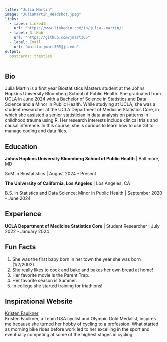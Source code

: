 ```yaml
---
title: "Julia Martin"
image: "JuliaMartin_Headshot.jpeg"
links:
  - label: LinkedIn
    url: "https://www.linkedin.com/in/julia--martin/"
  - label: GitHub
    url: "https://github.com/jmart305"
  - label: Email
    url: "mailto:jmart305@jh.edu"
output:
  postcards::trestles
---
```

 
## Bio

Julia Martin is a first year Biostatistics Masters student at the Johns Hopkins University Bloomberg School of Public Health. She graduated from UCLA in June 2024 with a Bachelor of Science in Statistics and Data Science and  a Minor in Public Health. While studying at UCLA, she was a student researcher at the UCLA Department of Medicine Statistics Core, in which she assisted a senior statistician in data analysis on patterns in childhood trauma using R. Her research interests include clinical trials and causal inference. In this course, she is curious to learn how to use Git to manage coding and data files.

## Education

**Johns Hopkins University Bloomberg School of Public Health** | Baltimore, MD

ScM in Biostatistics | August 2024 - Present

**The University of California, Los Angeles** | Los Angeles, CA

B.S. in Statistics and Data Science; Minor in Public Health | September 2020 - June 2024

## Experience

**UCLA Department of Medicine Statistics Core** | Student Researcher | July 2022 - January 2024

## Fun Facts

1. She was the first baby born in her town the year she was born (1/2/2002).
2. She really likes to cook and bake and bakes her own bread at home!
3. Her favorite movie is the Parent Trap.
4. Her favorite season is Summer.
5. In college she started training for triathlons!

## Inspirational Website
[Kristen Faulkner](https://www.kristenfaulkner.com/life-story)  
Kristen Faulkner, a Team USA cyclist and Olympic Gold Medalist, inspires me because she turned her hobby of cycling to a profession. What started as morning bike rides before work led to her excelling in the sport and eventually competing at some of the highest stages in cycling.
